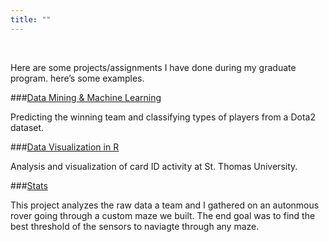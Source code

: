 ```yaml
---
title: ""
---
```


</br>

Here are some projects/assignments I have done during my graduate program.
here's some examples.



###[Data Mining & Machine Learning](Dota2.html)

Predicting the winning team and classifying types of players from a Dota2 dataset.  

###[Data Visualization in R](Card_Activity_On_Campus.html)

Analysis and visualization of card ID activity at St. Thomas University.  


###[Stats](Auto_Rover.html)

This project analyzes the raw data a team and I gathered on an autonmous rover going through a custom maze we built. The end goal was to find the best threshold of the sensors to naviagte through any maze.